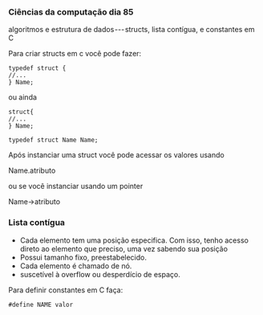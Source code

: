 




### Ciências da computação dia 85

algoritmos e estrutura de dados --- structs, lista contígua, e
constantes em C

Para criar structs em c você pode fazer:

``` {code-block-mode="2" spellcheck="false" code-block-lang="c"}
typedef struct {
//...
} Name;
```

ou ainda

``` {code-block-mode="2" spellcheck="false" code-block-lang="c"}
struct{
//...
} Name;

typedef struct Name Name;
```

Após instanciar uma struct você pode acessar os valores usando

Name.atributo

ou se você instanciar usando um pointer

Name-\>atributo








### Lista contígua

-   Cada elemento tem uma posição especifica. Com isso, tenho acesso
    direto ao elemento que preciso, uma vez sabendo sua posição
-   Possui tamanho fixo, preestabelecido.
-   Cada elemento é chamado de nó.
-   suscetível à overflow ou desperdício de espaço.








Para definir constantes em C faça:

``` {code-block-mode="2" spellcheck="false" code-block-lang="c"}
#define NAME valor
```


